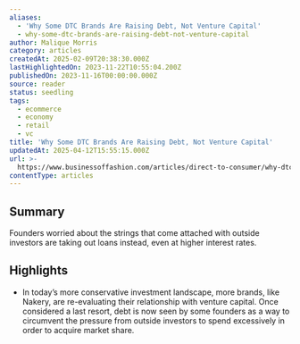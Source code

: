 ```yaml
---
aliases:
  - 'Why Some DTC Brands Are Raising Debt, Not Venture Capital'
  - why-some-dtc-brands-are-raising-debt-not-venture-capital
author: Malique Morris
category: articles
createdAt: 2025-02-09T20:38:30.000Z
lastHighlightedOn: 2023-11-22T10:55:04.200Z
publishedOn: 2023-11-16T00:00:00.000Z
source: reader
status: seedling
tags:
  - ecommerce
  - economy
  - retail
  - vc
title: 'Why Some DTC Brands Are Raising Debt, Not Venture Capital'
updatedAt: 2025-04-12T15:55:15.000Z
url: >-
  https://www.businessoffashion.com/articles/direct-to-consumer/why-dtc-brands-raise-debt-over-venture-capital/?utm_source=Sailthru&utm_medium=email&utm_campaign=Newsletter%20Weekly%20Roundup:%20Retail%20Dive:%20DTC%2011-18-2023&utm_term=Retail%20Dive:%20DTC%20Weekender
contentType: articles
---
```

## Summary

Founders worried about the strings that come attached with outside investors are taking out loans instead, even at higher interest rates.

## Highlights

- In today’s more conservative investment landscape, more brands, like Nakery, are re-evaluating their relationship with venture capital. Once considered a last resort, debt is now seen by some founders as a way to circumvent the pressure from outside investors to spend excessively in order to acquire market share.
